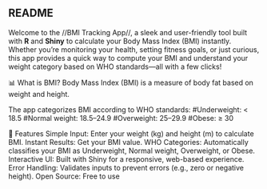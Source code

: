 ## README

Welcome to the //BMI Tracking App//, a sleek and user-friendly tool built with **R** and **Shiny** to calculate your Body Mass Index (BMI) instantly. Whether you're monitoring your health, setting fitness goals, or just curious, this app provides a quick way to compute your BMI and understand your weight category based on WHO standards—all with a few clicks!

📊 What is BMI?
Body Mass Index (BMI) is a measure of body fat based on weight and height.

The app categorizes BMI according to WHO standards:
#Underweight: < 18.5
#Normal weight: 18.5–24.9
#Overweight: 25–29.9
#Obese: ≥ 30

🚀 Features
Simple Input: Enter your weight (kg) and height (m) to calculate BMI.
Instant Results: Get your BMI value.
WHO Categories: Automatically classifies your BMI as Underweight, Normal weight, Overweight, or Obese.
Interactive UI: Built with Shiny for a responsive, web-based experience.
Error Handling: Validates inputs to prevent errors (e.g., zero or negative height).
Open Source: Free to use
